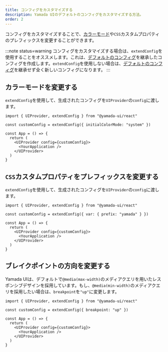 ```yaml
---
title: コンフィグをカスタマイズする
description: Yamada UIのデフォルトのコンフィグをカスタマイズする方法。
order: 2
---
```


コンフィグをカスタマイズすることで、[カラーモード](/styled-system/color-mode)や`CSS`カスタムプロパティのプレフィックスを変更することができます。

:::note status=warning
コンフィグをカスタマイズする場合は、`extendConfig`を使用することをオススメします。これは、[デフォルトのコンフィグ](/styled-system/configure/default-config)を継承したコンフィグを作成します。`extendConfig`を使用しない場合は、[デフォルトのコンフィグ](/styled-system/configure/default-config)を継承せず全く新しいコンフィグになります。
:::

## カラーモードを変更する

`extendConfig`を使用して、生成されたコンフィグを`UIProvider`の`config`に渡します。

```tsx live=false highlight={3,7}
import { UIProvider, extendConfig } from "@yamada-ui/react"

const customConfig = extendConfig({ initialColorMode: "system" })

const App = () => {
  return (
    <UIProvider config={customConfig}>
      <YourApplication />
    </UIProvider>
  )
}
```

## `CSS`カスタムプロパティをプレフィックスを変更する

`extendConfig`を使用して、生成されたコンフィグを`UIProvider`の`config`に渡します。

```tsx live=false highlight={3,7}
import { UIProvider, extendConfig } from "@yamada-ui/react"

const customConfig = extendConfig({ var: { prefix: "yamada" } })

const App = () => {
  return (
    <UIProvider config={customConfig}>
      <YourApplication />
    </UIProvider>
  )
}
```

## ブレイクポイントの方向を変更する

Yamada UIは、デフォルトで`@media(max-width)`のメディアクエリを用いたレスポンシブデザインを採用しています。もし、`@media(min-width)`のメディアクエリを採用したい場合は、`breakpoint`を`"up"`に変更します。

```tsx live=false highlight={3,7}
import { UIProvider, extendConfig } from "@yamada-ui/react"

const customConfig = extendConfig({ breakpoint: "up" })

const App = () => {
  return (
    <UIProvider config={customConfig}>
      <YourApplication />
    </UIProvider>
  )
}
```
